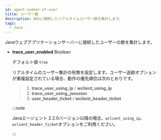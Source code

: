 ```yaml
---
id: agent-number-of-user
title: ユーザー数
description: WASに接続したリアルタイムユーザー数を集計します。
tags:
  - Java
---
```


Javaウェブアプリケーションサーバーに接続したユーザーの数を集計します。

- **trace_user_enabled** <span class='type'>Boolean</span>

  デフォルト値 `true`

  リアルタイムのユーザー集計の有無を設定します。ユーザー追跡オプションが重複設定されている場合、動作の優先順位は次のとおりです。

  > 1. **trace_user_using_ip** / **wclient_using_ip**
  > 2. **trace_user_using_jsession**
  > 3. **user_header_ticket** / **wclient_header_ticket**

  :::note

  Javaエージェント 2.2.0バージョン以降の場合、`wclient_using_ip`、`wclient_header_ticket`オプションをご利用ください。

  :::


<Commoncollectuser />
